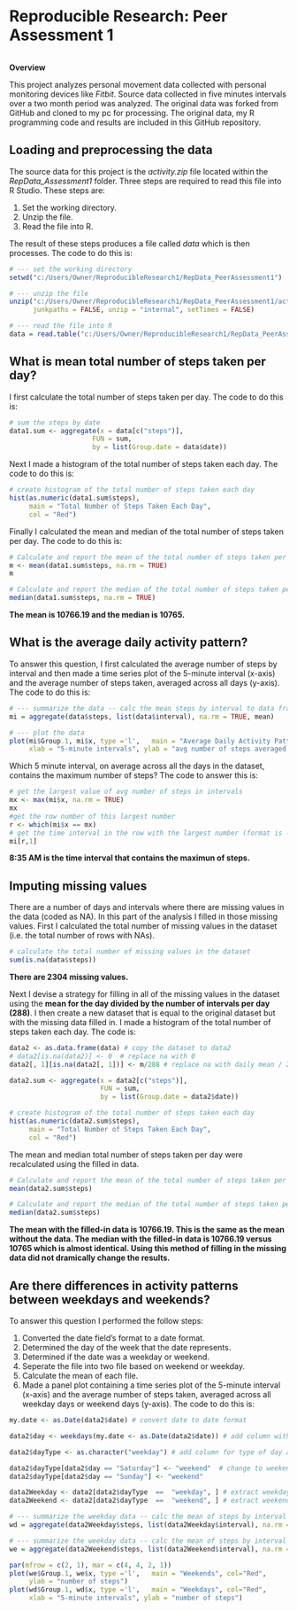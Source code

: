 Reproducible Research: Peer Assessment 1
========================================
```r
```
**Overview**

This project analyzes personal movement data collected with personal monitoring devices like *Fitbit*.  Source data collected in five minutes intervals over a two month period was analyzed. The original data was forked from GitHub and cloned to my pc for processing.  The original data, my R programming code and results are included in this GitHub repository.

## Loading and preprocessing the data
The source data for this project is the *activity.zip* file located within the *RepData_Assessment1* folder.  Three steps are required to read this file into R Studio.  These steps are:

1. Set the working directory.
2. Unzip the file.
3. Read the file into R.

The result of these steps produces a file called *data* which is then processes.  The code to do this is:

```r
# --- set the working directory
setwd("c:/Users/Owner/ReproducibleResearch1/RepData_PeerAssessment1")

# --- unzip the file
unzip("c:/Users/Owner/ReproducibleResearch1/RepData_PeerAssessment1/activity.zip", files = NULL, list = FALSE, overwrite = TRUE,
      junkpaths = FALSE, unzip = "internal", setTimes = FALSE)

# --- read the file into R
data = read.table("c:/Users/Owner/ReproducibleResearch1/RepData_PeerAssessment1/activity.csv", header=TRUE, sep = ',')
```

## What is mean total number of steps taken per day?
I first calculate the total number of steps taken per day.  The code to do this is:
```r
# sum the steps by date
data1.sum <- aggregate(x = data[c("steps")],
                     FUN = sum,
                     by = list(Group.date = data$date))
```

Next I made a histogram of the total number of steps taken each day.  The code to do this is:
```r
# create histogram of the total number of steps taken each day
hist(as.numeric(data1.sum$steps), 
     main = "Total Number of Steps Taken Each Day", 
     col = "Red")
```

Finally I calculated the mean and median of the total number of steps taken per day.  The code to do this is:
```r
# Calculate and report the mean of the total number of steps taken per day
m <- mean(data1.sum$steps, na.rm = TRUE)
m

# Calculate and report the median of the total number of steps taken per day
median(data1.sum$steps, na.rm = TRUE)
```
**The mean is 10766.19 and the median is 10765.**

## What is the average daily activity pattern?
To answer this question, I first calculated the average number of steps by interval and then made a time series plot of the 5-minute interval (x-axis) and the average number of steps taken, averaged across all days (y-axis).
The code to do this is:
```r
# --- summarize the data -- calc the mean steps by interval to data frame mi
mi = aggregate(data$steps, list(data$interval), na.rm = TRUE, mean)

# --- plot the data
plot(mi$Group.1, mi$x, type ='l',   main = "Average Daily Activity Pattern", col="Red", 
     xlab = "5-minute intervals", ylab = "avg number of steps averaged across all days")

```

Which 5 minute interval, on average across all the days in the dataset, contains the maximum number of steps?  The code to answer this is:
```r
# get the largest value of avg number of steps in intervals
mx <- max(mi$x, na.rm = TRUE)
mx
#get the row number of this largest number
r <- which(mi$x == mx)
# get the time interval in the row with the largest number (format is -hmm)
mi[r,1]
```
**8:35 AM is the time interval that contains the maximun of steps.**


## Imputing missing values
There are a number of days and intervals where there are missing values in the data (coded as NA).  In this part of the analysis I filled in those missing values.
First I calculated the total number of missing values in the dataset (i.e. the total number of rows with NAs).
```r
# calculate the total number of missing values in the dataset
sum(is.na(data$steps))
```
**There are 2304 missing values.**

Next I devise a strategy for filling in all of the missing values in the dataset using the **mean for the day divided by the number of intervals per day (288)**. 
I then create a new dataset that is equal to the original dataset but with the missing data filled in.  I made a histogram of the total number of steps taken each day.  The code is:
```r
data2 <- as.data.frame(data) # copy the dataset to data2
# data2[is.na(data2)] <- 0  # replace na with 0
data2[, 1][is.na(data2[, 1])] <- m/288 # replace na with daily mean / 288 intervals

data2.sum <- aggregate(x = data2[c("steps")],
                       FUN = sum,
                       by = list(Group.date = data2$date))

# create histogram of the total number of steps taken each day
hist(as.numeric(data2.sum$steps), 
     main = "Total Number of Steps Taken Each Day", 
     col = "Red")
```

The mean and median total number of steps taken per day were recalculated using the filled in data.
```r
# Calculate and report the mean of the total number of steps taken per day
mean(data2.sum$steps)

# Calculate and report the median of the total number of steps taken per day
median(data2.sum$steps)
```
**The mean with the filled-in data is 10766.19.  This is the same as the mean without the data.  The median with the filled-in data is 10766.19 versus 10765 which is almost identical.  Using this method of filling in the missing data did not dramically change the results.**



## Are there differences in activity patterns between weekdays and weekends?
To answer this question I performed the follow steps:

1. Converted the date field's format to a date format.
2. Determined the day of the week that the date represents.
3. Determined if the date was a weekday or weekend.
4. Seperate the file into two file based on weekend or weekday.
5. Calculate the mean of each file.
6. Made a panel plot containing a time series plot of the 5-minute interval (x-axis) and the average number of steps taken, averaged across all weekday days or weekend days (y-axis).
The code to do this is:

```r
my.date <- as.Date(data2$date) # convert date to date format

data2$day <- weekdays(my.date <- as.Date(data2$date)) # add column with the day of the week

data2$dayType <- as.character("weekday") # add column for type of day and prefill with "weekday"

data2$dayType[data2$day == "Saturday"] <- "weekend"  # change to weekend
data2$dayType[data2$day == "Sunday"] <- "weekend"

data2Weekday <- data2[data2$dayType  ==  "weekday", ] # extract weekday data
data2Weekend <- data2[data2$dayType  ==  "weekend", ] # extract weekend data

# --- summarize the weekday data -- calc the mean of steps by interval to data frame wd
wd = aggregate(data2Weekday$steps, list(data2Weekday$interval), na.rm = TRUE, mean)

# --- summarize the weekday data -- calc the mean of steps by interval to data frame wd
we = aggregate(data2Weekend$steps, list(data2Weekend$interval), na.rm = TRUE, mean)

par(mfrow = c(2, 1), mar = c(4, 4, 2, 1))
plot(we$Group.1, we$x, type ='l',   main = "Weekends", col="Red", 
     ylab = "number of steps")
plot(wd$Group.1, wd$x, type ='l',   main = "Weekdays", col="Red", 
     xlab = "5-minute intervals", ylab = "number of steps")
```
